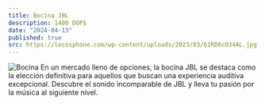 ```yaml
---
title: Bocina JBL
description: 1400 DOP$
date: "2024-04-13"
published: true
src: https://locosphone.com/wp-content/uploads/2023/03/61RD6cO34AL.jpg
---
```


![Bocina](https://locosphone.com/wp-content/uploads/2023/03/61RD6cO34AL.jpg)
En un mercado lleno de opciones, la bocina JBL se destaca como la elección definitiva para aquellos que buscan una experiencia auditiva excepcional. Descubre el sonido incomparable de JBL y lleva tu pasión por la música al siguiente nivel.